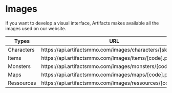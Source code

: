 # Images
  
If you want to develop a visual interface, Artifacts makes available all the images used on our website.

| Types      | URL                                                         |
| ---------- | ----------------------------------------------------------- |
| Characters | https\://api.artifactsmmo.com/images/characters/\[skin].png |
| Items      | https\://api.artifactsmmo.com/images/items/\[code].png      |
| Monsters   | https\://api.artifactsmmo.com/images/monsters/\[code].png   |
| Maps       | https\://api.artifactsmmo.com/images/maps/\[code].png       |
| Ressources | https\://api.artifactsmmo.com/images/ressources/\[code].png |

